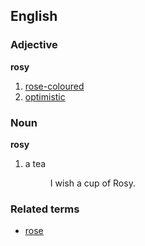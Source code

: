 ==English==
===Adjective===
'''rosy'''

# [[rose-coloured]]
# [[optimistic]]

===Noun===
'''rosy'''

#a tea
#:I wish a cup of Rosy.

===Related terms===
*[[rose]]